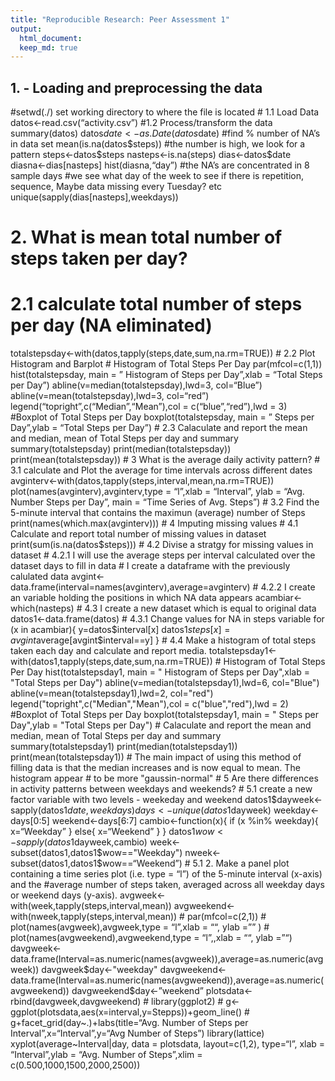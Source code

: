 ```yaml
---
title: "Reproducible Research: Peer Assessment 1"
output:
  html_document:
  keep_md: true
---
```



## 1. - Loading and preprocessing the data
#setwd(./) set working directory to where the file is located
# 1.1 Load Data 
datos<-read.csv("activity.csv")
#1.2 Process/transform the data
summary(datos)
datos$date<-as.Date(datos$date)
#find % number of NA's in data set
mean(is.na(datos$steps))
#the number is high, we look for a pattern
steps<-datos$steps
nasteps<-is.na(steps)
dias<-datos$date
diasna<-dias[nasteps]
hist(diasna,"day")
#the NA's are concentrated in 8 sample days
#we see what day of the week to see if there is repetition, sequence, Maybe data missing every Tuesday? etc
unique(sapply(dias[nasteps],weekdays))

# 2. What is mean total number of steps taken per day?
# 2.1 calculate total number of steps per day (NA eliminated)
totalstepsday<-with(datos,tapply(steps,date,sum,na.rm=TRUE))
# 2.2 Plot Histogram and Barplot
# Histogram of Total Steps Per Day
par(mfcol=c(1,1))
hist(totalstepsday, main = " Histogram of Steps per Day",xlab = "Total Steps per Day")
abline(v=median(totalstepsday),lwd=3, col="Blue")
abline(v=mean(totalstepsday),lwd=3, col="red")
legend("topright",c("Median","Mean"),col = c("blue","red"),lwd = 3)
#Boxplot of Total Steps per Day
boxplot(totalstepsday, main = " Steps per Day",ylab = "Total Steps per Day")
# 2.3 Calaculate and report the mean and median, mean of Total Steps per day and summary
summary(totalstepsday)
print(median(totalstepsday))
print(mean(totalstepsday))
# 3 What is the average daily activity pattern?
# 3.1 calculate and Plot the average for time intervals across different dates
avginterv<-with(datos,tapply(steps,interval,mean,na.rm=TRUE))
plot(names(avginterv),avginterv,type = "l",xlab = "Interval", ylab = "Avg. Number Steps per Day", main = "Time Series of Avg. Steps")
# 3.2 Find the 5-minute interval that contains the maximun (average) number of Steps
print(names(which.max(avginterv)))
# 4 Imputing missing values
# 4.1 Calculate and report total number of missing values in dataset
print(sum(is.na(datos$steps)))
# 4.2 Divise a stratgy for missing values in dataset
# 4.2.1 I will use the average steps per interval calculated over the dataset days to fill in data
# I create a dataframe with the previously calulated data
avgint<-data.frame(interval=names(avginterv),average=avginterv)
# 4.2.2 I create an variable holding the positions in which NA data appears 
acambiar<-which(nasteps)
# 4.3 I create a new dataset which is equal to original data
datos1<-data.frame(datos)
# 4.3.1 Change values for NA in steps variable
for (x in acambiar){
    y=datos$interval[x]
    datos1$steps[x]=avgint$average[avgint$interval==y]
}
# 4.4 Make a histogram of total steps taken each day and calculate and report media.
totalstepsday1<-with(datos1,tapply(steps,date,sum,na.rm=TRUE))
# Histogram of Total Steps Per Day
hist(totalstepsday1, main = " Histogram of Steps per Day",xlab = "Total Steps per Day")
abline(v=median(totalstepsday1),lwd=6, col="Blue")
abline(v=mean(totalstepsday1),lwd=2, col="red")
legend("topright",c("Median","Mean"),col = c("blue","red"),lwd = 2)
#Boxplot of Total Steps per Day
boxplot(totalstepsday1, main = " Steps per Day",ylab = "Total Steps per Day")
#  Calaculate and report the mean and median, mean of Total Steps per day and summary
summary(totalstepsday1)
print(median(totalstepsday1))
print(mean(totalstepsday1))
# The main impact of using this method of filling data is that the median increases and is now equal to mean. The histogram appear
# to be more "gaussin-normal"
# 5 Are there differences in activity patterns between weekdays and weekends?
# 5.1 create a new factor variable with two levels - weekeday and weekend
datos1$dayweek<-sapply(datos1$date,weekdays)
days<-unique(datos1$dayweek)
weekday<-days[0:5]
weekend<-days[6:7]
cambio<-function(x){
    if (x %in% weekday){
        x="Weekday"
    } else{
        x="Weekend"
    }
}
datos1$wow<-sapply(datos1$dayweek,cambio)
week<-subset(datos1,datos1$wow=="Weekday")
nweek<-subset(datos1,datos1$wow=="Weekend")
# 5.1 2.	Make a panel plot containing a time series plot (i.e. type = "l") of the 5-minute interval (x-axis) and the 
#average number of steps taken, averaged across all weekday days or weekend days (y-axis).
avgweek<-with(week,tapply(steps,interval,mean))
avgweekend<-with(nweek,tapply(steps,interval,mean))
# par(mfcol=c(2,1))
# plot(names(avgweek),avgweek,type = "l",xlab = "", ylab = "" )
# plot(names(avgweekend),avgweekend,type = "l",,xlab = "", ylab = "")
davgweek<-data.frame(Interval=as.numeric(names(avgweek)),average=as.numeric(avgweek))
davgweek$day<-"weekday"
davgweekend<-data.frame(Interval=as.numeric(names(avgweekend)),average=as.numeric(avgweekend))
davgweekend$day<-"weekend"
plotsdata<-rbind(davgweek,davgweekend)
# library(ggplot2)
# g<-ggplot(plotsdata,aes(x=interval,y=Stepps))+geom_line()
# g+facet_grid(day~.)+labs(title="Avg. Number of Steps per Interval",x="Interval",y="Avg Number of Steps")
library(lattice)
xyplot(average~Interval|day, data = plotsdata, layout=c(1,2), type="l", xlab = "Interval",ylab = "Avg. Number of Steps",xlim = c(0.500,1000,1500,2000,2500))